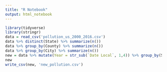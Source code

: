 ```yaml
---
title: "R Notebook"
output: html_notebook
---
```


```r
library(tidyverse)
library(stringr)
data = read_csv('pollution_us_2000_2016.csv')
data %>% distinct(State) %>% summarize(n())
data %>% group_by(County) %>% summarize(n())
data %>% group_by(City) %>% summarize(n())
new = data %>% mutate(Year = str_sub(`Date Local`, 1,4)) %>% group_by(State, Year) %>% select(State, Year,`NO2 AQI`) %>% mutate(average = mean(`NO2 AQI`)) %>% distinct(State,Year, average) %>% spread(Year, average)#%>% distinct(State, City,average)
new
write_csv(new, 'new_pollution.csv')

```



